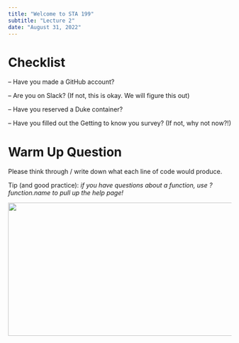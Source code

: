 ```yaml
---
title: "Welcome to STA 199"
subtitle: "Lecture 2"
date: "August 31, 2022"
---
```


# Checklist 

-- Have you made a GitHub account? 

-- Are you on Slack? (If not, this is okay. We will figure this out)

-- Have you reserved a Duke container?

-- Have you filled out the Getting to know you survey? (If not, why not now?!)

# Warm Up Question 

Please think through / write down what each line of code would produce. 

Tip (and good practice): *if you have questions about a function, use ?function.name to pull up the help page!*

![](images/02-Meeting-the-toolkit/Day2warmup1.png){width="700" height="300" fig-align="center"}